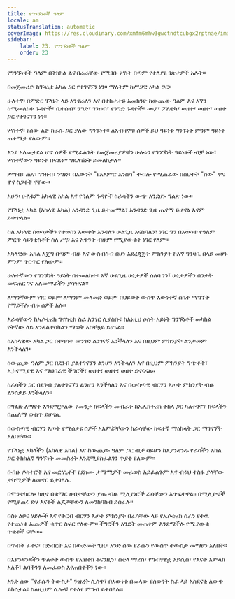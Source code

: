 ```yaml
---
title: የግንኙነቶች ዓለም
locale: am
statusTranslation: automatic
coverImage: https://res.cloudinary.com/xmfm6mhw3gwctndtcubgx2rptnae/image/upload/v1740468922/small_cover_tratado_de_psicologia_revolucionaria_a4c0dca4e0.webp
sidebar:
    label: 23. የግንኙነቶች ዓለም
    order: 23
---
```

የግንኙነቶች ዓለም በትክክል ልናብራራቸው የሚገቡ ሦስት በጣም የተለያዩ ገጽታዎች አሉት።

በመጀመሪያ፡ ከፕላኔቷ አካል ጋር የተገናኘን ነን። ማለትም ከሥጋዊ አካል ጋር።

ሁለተኛ፡ በምድር ፕላኔት ላይ እንኖራለን እና በተከታታይ አመክንዮ ከውጪው ዓለም እና እኛን ከሚመለከቱ ጉዳዮች፣ ቤተሰብ፣ ንግድ፣ ገንዘብ፣ የንግድ ጉዳዮች፣ ሙያ፣ ፖለቲካ፣ ወዘተ፣ ወዘተ፣ ወዘተ ጋር የተገናኘን ነን።

ሦስተኛ፡ የሰው ልጅ ከራሱ ጋር ያለው ግንኙነት። ለአብዛኞቹ ሰዎች ይህ ዓይነቱ ግንኙነት ምንም ዓይነት ጠቀሜታ የለውም።

እንደ አለመታደል ሆኖ ሰዎች የሚፈልጉት የመጀመሪያዎቹን ሁለቱን የግንኙነት ዓይነቶች ብቻ ነው፣ ሦስተኛውን ዓይነት በፍጹም ግዴለሽነት ይመለከታሉ።

ምግብ፣ ጤና፣ ገንዘብ፣ ንግድ፣ በእውነት "የአእምሮ እንስሳ" ተብሎ የሚጠራው በስህተት "ሰው" ዋና ዋና ስጋቶች ናቸው።

አሁን፡ ሁለቱም አካላዊ አካል እና የዓለም ጉዳዮች ከራሳችን ውጭ እንደሆኑ ግልጽ ነው።

የፕላኔቷ አካል (አካላዊ አካል) አንዳንድ ጊዜ ይታመማል፣ አንዳንድ ጊዜ ጤናማ ይሆናል እናም ይቀጥላል።

ስለ አካላዊ ሰውነታችን የተወሰነ እውቀት እንዳለን ሁልጊዜ እናስባለን፣ ነገር ግን በእውነቱ የዓለም ምርጥ ሳይንቲስቶች ስለ ሥጋ እና አጥንት ብዙም የሚያውቁት ነገር የለም።

አካላዊው አካል እጅግ በጣም ብዙ እና ውስብስብ በሆነ አደረጃጀት ምክንያት ከእኛ ግንዛቤ በላይ መሆኑ ምንም ጥርጥር የለውም።

ሁለተኛውን የግንኙነት ዓይነት በተመለከተ፣ እኛ ሁልጊዜ ሁኔታዎች ሰለባ ነን፤ ሁኔታዎችን በንቃት መፍጠር ገና አለመማራችን ያሳዝናል።

ለማንኛውም ነገር ወይም ለማንም መላመድ ወይም በህይወት ውስጥ እውነተኛ ስኬት ማግኘት የማይችሉ ብዙ ሰዎች አሉ።

እራሳቸውን ከኤሶቴሪክ ግኖስቲክ ስራ አንፃር ሲያስቡ፣ ከእነዚህ ሶስት አይነት ግንኙነቶች መካከል የትኛው ላይ እንዳልተሳካልን ማወቅ አስቸኳይ ይሆናል።

ከአካላዊው አካል ጋር በተሳሳተ መንገድ ልንገናኝ እንችላለን እና በዚህም ምክንያት ልንታመም እንችላለን።

ከውጪው ዓለም ጋር በደንብ ያልተገናኘን ልንሆን እንችላለን እና በዚህም ምክንያት ግጭቶች፣ ኢኮኖሚያዊ እና ማህበራዊ ችግሮች፣ ወዘተ፣ ወዘተ፣ ወዘተ ይኖሩናል።

ከራሳችን ጋር በደንብ ያልተገናኘን ልንሆን እንችላለን እና በውስጣዊ ብርሃን እጦት ምክንያት ብዙ ልንሰቃይ እንችላለን።

በግልጽ ለማየት እንደሚቻለው የመኝታ ክፍላችን መብራት ከኤሌክትሪክ ተከላ ጋር ካልተገናኘ ክፍላችን በጨለማ ውስጥ ይሆናል.

በውስጣዊ ብርሃን እጦት የሚሰቃዩ ሰዎች አእምሯቸውን ከራሳቸው ከፍተኛ ማዕከላት ጋር ማገናኘት አለባቸው።

የፕላኔቷ አካላችን (አካላዊ አካል) እና ከውጪው ዓለም ጋር ብቻ ሳይሆን ከእያንዳንዱ የራሳችን አካል ጋር ትክክለኛ ግንኙነት መመስረት እንደሚያስፈልገን ጥያቄ የለውም።

በብዙ ዶክተሮች እና መድሃኒቶች የደከሙ ታማሚዎች መፈወስ አይፈልጉም እና ብሩህ ተስፋ ያላቸው ታካሚዎች ለመኖር ይታገላሉ.

በሞንቴካርሎ ካዚኖ በቁማር ሀብታቸውን ያጡ ብዙ ሚሊየነሮች ራሳቸውን አጥፍተዋል። በሚሊዮኖች የሚቆጠሩ ድሃ እናቶች ልጆቻቸውን ለመንከባከብ ይሰራሉ።

በስነ ልቦና ሃይሎች እና የቅርብ ብርሃን እጦት ምክንያት በራሳቸው ላይ የኤሶቴሪክ ስራን የተዉ የተጨነቁ እጩዎች ቁጥር ስፍር የለውም። ችግሮችን እንዴት መጠቀም እንደሚችሉ የሚያውቁ ጥቂቶች ናቸው።

በጥብቅ ፈተና፣ በድብርት እና በውድመት ጊዜ፣ አንድ ሰው የራሱን የውስጥ ትውስታ መማፀን አለበት።

በእያንዳንዳችን ጥልቀት ውስጥ የአዝቴክ ቶናንዚን፣ ስቴላ ማሪስ፣ የግብፃዊቷ አይሲስ፣ የእናት አምላክ አለች፣ ልባችንን ለመፈወስ እየጠበቀችን ነው።

አንድ ሰው "የራሱን ትውስታ" ንዝረት ሲሰጥ፣ በእውነቱ በመላው የሰውነት ስራ ላይ አስደናቂ ለውጥ ይከሰታል፣ ስለዚህም ሴሎቹ የተለየ ምግብ ይቀበላሉ።

